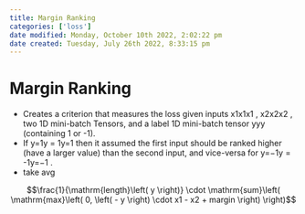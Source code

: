 ```yaml
---
title: Margin Ranking
categories: ['loss']
date modified: Monday, October 10th 2022, 2:02:22 pm
date created: Tuesday, July 26th 2022, 8:33:15 pm
---
```


# Margin Ranking
- Creates a criterion that measures the loss given inputs x1x1x1 , x2x2x2 , two 1D mini-batch Tensors, and a label 1D mini-batch tensor yyy (containing 1 or -1).
- If y=1y = 1y=1 then it assumed the first input should be ranked higher (have a larger value) than the second input, and vice-versa for y=−1y = -1y=−1 .
- take avg

$$\frac{1}{\mathrm{length}\left( y \right)} \cdot \mathrm{sum}\left( \mathrm{max}\left( 0, \left( - y \right) \cdot x1 - x2 + margin \right) \right)$$



